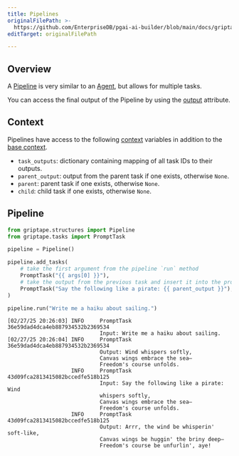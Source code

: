 ```yaml
---
title: Pipelines
originalFilePath: >-
  https://github.com/EnterpriseDB/pgai-ai-builder/blob/main/docs/griptape-framework/structures/pipelines.md
editTarget: originalFilePath

---
```


## Overview

A [Pipeline](../reference/structures/pipeline.mdx) is very similar to an [Agent](../reference/structures/agent.mdx), but allows for multiple tasks.

You can access the final output of the Pipeline by using the [output](../reference/structures/structure.mdx#griptape.structures.structure.Structure.output) attribute.

## Context

Pipelines have access to the following [context](../reference/structures/pipeline.mdx#griptape.structures.pipeline.Pipeline.context) variables in addition to the [base context](tasks.mdx#context).

-   `task_outputs`: dictionary containing mapping of all task IDs to their outputs.
-   `parent_output`: output from the parent task if one exists, otherwise `None`.
-   `parent`: parent task if one exists, otherwise `None`.
-   `child`: child task if one exists, otherwise `None`.

## Pipeline

<TabContainer>
<Tab title="Code">

```python
from griptape.structures import Pipeline
from griptape.tasks import PromptTask

pipeline = Pipeline()

pipeline.add_tasks(
    # take the first argument from the pipeline `run` method
    PromptTask("{{ args[0] }}"),
    # take the output from the previous task and insert it into the prompt
    PromptTask("Say the following like a pirate: {{ parent_output }}"),
)

pipeline.run("Write me a haiku about sailing.")

```

</Tab>

<Tab title="Logs">

```text
[02/27/25 20:26:03] INFO     PromptTask 36e59dad4dca4eb887934532b2369534        
                             Input: Write me a haiku about sailing.             
[02/27/25 20:26:04] INFO     PromptTask 36e59dad4dca4eb887934532b2369534        
                             Output: Wind whispers softly,                      
                             Canvas wings embrace the sea—                      
                             Freedom's course unfolds.                          
                    INFO     PromptTask 43d09fca2813415082bccedfe518b125        
                             Input: Say the following like a pirate: Wind       
                             whispers softly,                                   
                             Canvas wings embrace the sea—                      
                             Freedom's course unfolds.                          
                    INFO     PromptTask 43d09fca2813415082bccedfe518b125        
                             Output: Arrr, the wind be whisperin' soft-like,    
                             Canvas wings be huggin' the briny deep—            
                             Freedom's course be unfurlin', aye!                

```

</Tab>
</TabContainer>
